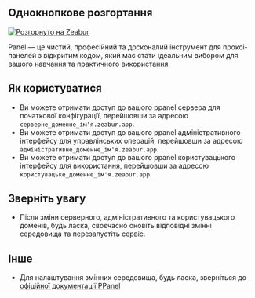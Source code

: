 ## Однокнопкове розгортання

[![Розгорнуто на Zeabur](https://zeabur.com/deployed-on-zeabur-dark.svg)](https://zeabur.com/templates/IBPWWW?referralCode=PPanelGroup&utm_source=PPanelGroup&utm_campaign=oss)

Panel — це чистий, професійний та досконалий інструмент для проксі-панелей з відкритим кодом, який має стати ідеальним вибором для вашого навчання та практичного використання.

## Як користуватися

- Ви можете отримати доступ до вашого ppanel сервера для початкової конфігурації, перейшовши за адресою `серверне_доменне_ім'я.zeabur.app`.
- Ви можете отримати доступ до вашого ppanel адміністративного інтерфейсу для управлінських операцій, перейшовши за адресою `адміністративне_доменне_ім'я.zeabur.app`.
- Ви можете отримати доступ до вашого ppanel користувацького інтерфейсу для використання, перейшовши за адресою `користувацьке_доменне_ім'я.zeabur.app`.

## Зверніть увагу

- Після зміни серверного, адміністративного та користувацького доменів, будь ласка, своєчасно оновіть відповідні змінні середовища та перезапустіть сервіс.

## Інше

- Для налаштування змінних середовища, будь ласка, зверніться до [офіційної документації PPanel](https://ppanel.dev/)


<Giscus />
